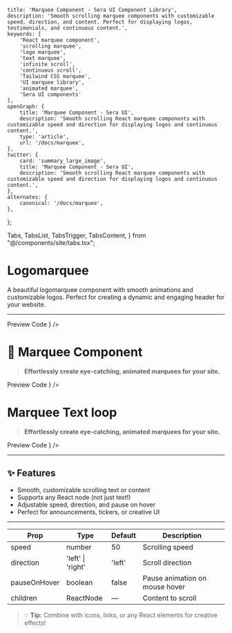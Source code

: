     title: 'Marquee Component - Sera UI Component Library',
    description: 'Smooth scrolling marquee components with customizable speed, direction, and content. Perfect for displaying logos, testimonials, and continuous content.',
    keywords: [
        'React marquee component',
        'scrolling marquee',
        'logo marquee',
        'text marquee',
        'infinite scroll',
        'continuous scroll',
        'Tailwind CSS marquee',
        'UI marquee library',
        'animated marquee',
        'Sera UI components'
    ],
    openGraph: {
        title: 'Marquee Component - Sera UI',
        description: 'Smooth scrolling React marquee components with customizable speed and direction for displaying logos and continuous content.',
        type: 'article',
        url: '/docs/marquee',
    },
    twitter: {
        card: 'summary_large_image',
        title: 'Marquee Component - Sera UI',
        description: 'Smooth scrolling React marquee components with customizable speed and direction for displaying logos and continuous content.',
    },
    alternates: {
        canonical: '/docs/marquee',
    },
};

  Tabs,
  TabsList,
  TabsTrigger,
  TabsContent,
} from "@/components/site/tabs.tsx";



# Logomarquee <AI dir="left"/>
A beautiful logomarquee component with smooth animations and customizable logos. Perfect for creating a dynamic and engaging header for your website.

---


<Tabs defaultValue="preview" className="">
  <TabsList>
    <TabsTrigger value="preview">Preview</TabsTrigger>
    <TabsTrigger value="code">Code</TabsTrigger>
  </TabsList>
  <TabsContent value="preview">
    <ComponentRenderer component={<Logomarquee />} />
  </TabsContent>
  <TabsContent value="code">
    <CodeBlock filePath="src/app/docs/marquee/logomarquee.tsx" />
  </TabsContent>
</Tabs>



# 🏁 Marquee Component

> **Effortlessly create eye-catching, animated marquees for your site.**

<Tabs defaultValue="preview" className="">
  <TabsList>
    <TabsTrigger value="preview">Preview</TabsTrigger>
    <TabsTrigger value="code">Code</TabsTrigger>
  </TabsList>
  <TabsContent value="preview">
    <ComponentRenderer component={<MarqueeView />} />
  </TabsContent>
  <TabsContent value="code">
    <CodeBlock filePath="src/app/docs/marquee/marquee.tsx" />
  </TabsContent>
</Tabs>

# Marquee Text loop
> **Effortlessly create eye-catching, animated marquees for your site.**

<Tabs defaultValue="preview" className="">
  <TabsList>
    <TabsTrigger value="preview">Preview</TabsTrigger>
    <TabsTrigger value="code">Code</TabsTrigger>
  </TabsList>
  <TabsContent value="preview">
    <ComponentRenderer component={<MarqueeTextView />} />
  </TabsContent>
  <TabsContent value="code">
    <CodeBlock filePath="src/app/docs/marquee/marqueeText.tsx" />
  </TabsContent>
</Tabs>

---

## ✨ Features
- Smooth, customizable scrolling text or content
- Supports any React node (not just text!)
- Adjustable speed, direction, and pause on hover
- Perfect for announcements, tickers, or creative UI


---

<div className="overflow-x-auto mt-6">
  <table className="min-w-full text-left text-sm border border-gray-700 bg-[#0F172B] text-white">
    <thead className="bg-gray-800 text-white">
      <tr>
        <th className="px-4 py-3 border-b border-gray-700">Prop</th>
        <th className="px-4 py-3 border-b border-gray-700">Type</th>
        <th className="px-4 py-3 border-b border-gray-700">Default</th>
        <th className="px-4 py-3 border-b border-gray-700">Description</th>
      </tr>
    </thead>
    <tbody className="divide-y divide-gray-700">
      <tr>
        <td className="px-4 py-2">speed</td>
        <td className="px-4 py-2">number</td>
        <td className="px-4 py-2">50</td>
        <td className="px-4 py-2">Scrolling speed</td>
      </tr>
      <tr>
        <td className="px-4 py-2">direction</td>
        <td className="px-4 py-2">'left' | 'right'</td>
        <td className="px-4 py-2">'left'</td>
        <td className="px-4 py-2">Scroll direction</td>
      </tr>
      <tr>
        <td className="px-4 py-2">pauseOnHover</td>
        <td className="px-4 py-2">boolean</td>
        <td className="px-4 py-2">false</td>
        <td className="px-4 py-2">Pause animation on mouse hover</td>
      </tr>
      <tr>
        <td className="px-4 py-2">children</td>
        <td className="px-4 py-2">ReactNode</td>
        <td className="px-4 py-2">—</td>
        <td className="px-4 py-2">Content to scroll</td>
      </tr>
    </tbody>
  </table>
</div>


> 💡 **Tip:** Combine with icons, links, or any React elements for creative effects!
